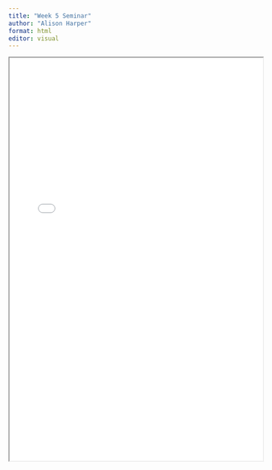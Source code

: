 ```yaml
---
title: "Week 5 Seminar"
author: "Alison Harper"
format: html
editor: visual
---
```


::: {.callout-tip title="Seminar 5 materials for 2024_2025: Introduction to prediction analysis" collapse="true"}
<iframe width="100%" height="800" src="week07_model_evaluation.html">

</iframe>
:::
